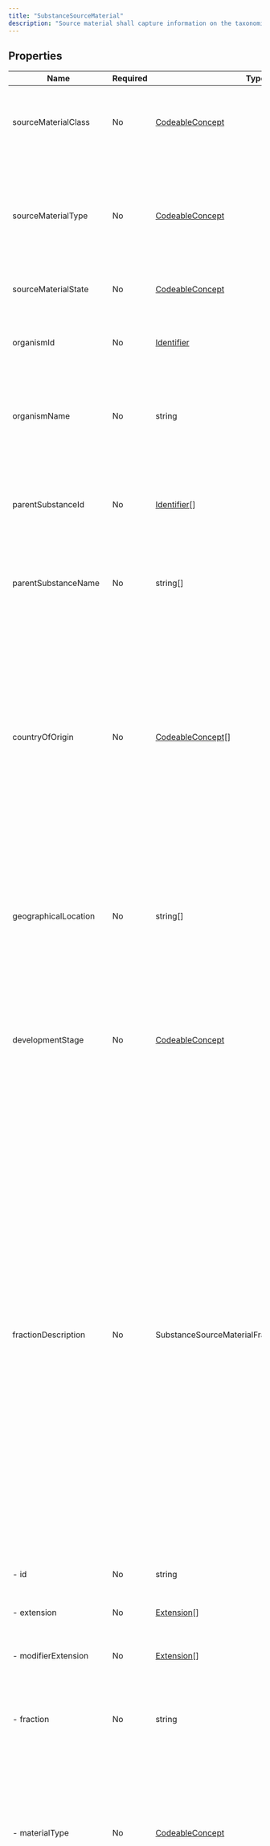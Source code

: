```yaml
---
title: "SubstanceSourceMaterial"
description: "Source material shall capture information on the taxonomic and anatomical origins as well as the fraction of a material that can result in or can be modified to form a substance. This set of data elements shall be used to define polymer substances isolated from biological matrices. Taxonomic and anatomical origins shall be described using a controlled vocabulary as required. This information is captured for naturally derived polymers ( . starch) and structurally diverse substances. For Organisms belonging to the Kingdom Plantae the Substance level defines the fresh material of a single species or infraspecies, the Herbal Drug and the Herbal preparation. For Herbal preparations, the fraction information will be captured at the Substance information level and additional information for herbal extracts will be captured at the Specified Substance Group 1 information level. See for further explanation the Substance Class: Structurally Diverse and the herbal annex."
---
```


## Properties

| Name                       | Required | Type                                                              | Description                                                                                                                                                                                                                                                                                                                                                                                                                                                                                                                                                                                                     |
| -------------------------- | -------- | ----------------------------------------------------------------- | --------------------------------------------------------------------------------------------------------------------------------------------------------------------------------------------------------------------------------------------------------------------------------------------------------------------------------------------------------------------------------------------------------------------------------------------------------------------------------------------------------------------------------------------------------------------------------------------------------------- |
| sourceMaterialClass        | No       | [CodeableConcept](/medical-api/fhir/data-types/codeableconcept)   | General high level classification of the source material specific to the origin of the material                                                                                                                                                                                                                                                                                                                                                                                                                                                                                                                 |
| sourceMaterialType         | No       | [CodeableConcept](/medical-api/fhir/data-types/codeableconcept)   | The type of the source material shall be specified based on a controlled vocabulary. For vaccines, this subclause refers to the class of infectious agent                                                                                                                                                                                                                                                                                                                                                                                                                                                       |
| sourceMaterialState        | No       | [CodeableConcept](/medical-api/fhir/data-types/codeableconcept)   | The state of the source material when extracted                                                                                                                                                                                                                                                                                                                                                                                                                                                                                                                                                                 |
| organismId                 | No       | [Identifier](/medical-api/fhir/data-types/identifier)             | The unique identifier associated with the source material parent organism shall be specified                                                                                                                                                                                                                                                                                                                                                                                                                                                                                                                    |
| organismName               | No       | string                                                            | The organism accepted Scientific name shall be provided based on the organism taxonomy                                                                                                                                                                                                                                                                                                                                                                                                                                                                                                                          |
| parentSubstanceId          | No       | [Identifier](/medical-api/fhir/data-types/identifier)[]           | The parent of the herbal drug Ginkgo biloba, Leaf is the substance ID of the substance (fresh) of Ginkgo biloba L. or Ginkgo biloba L. (Whole plant)                                                                                                                                                                                                                                                                                                                                                                                                                                                            |
| parentSubstanceName        | No       | string[]                                                          | The parent substance of the Herbal Drug, or Herbal preparation                                                                                                                                                                                                                                                                                                                                                                                                                                                                                                                                                  |
| countryOfOrigin            | No       | [CodeableConcept](/medical-api/fhir/data-types/codeableconcept)[] | The country where the plant material is harvested or the countries where the plasma is sourced from as laid down in accordance with the Plasma Master File. For “Plasma-derived substances” the attribute country of origin provides information about the countries used for the manufacturing of the Cryopoor plama or Crioprecipitate                                                                                                                                                                                                                                                                        |
| geographicalLocation       | No       | string[]                                                          | The place/region where the plant is harvested or the places/regions where the animal source material has its habitat                                                                                                                                                                                                                                                                                                                                                                                                                                                                                            |
| developmentStage           | No       | [CodeableConcept](/medical-api/fhir/data-types/codeableconcept)   | Stage of life for animals, plants, insects and microorganisms. This information shall be provided only when the substance is significantly different in these stages (e.g. foetal bovine serum)                                                                                                                                                                                                                                                                                                                                                                                                                 |
| fractionDescription        | No       | SubstanceSourceMaterialFractionDescription                        | Many complex materials are fractions of parts of plants, animals, or minerals. Fraction elements are often necessary to define both Substances and Specified Group 1 Substances. For substances derived from Plants, fraction information will be captured at the Substance information level ( . Oils, Juices and Exudates). Additional information for Extracts, such as extraction solvent composition, will be captured at the Specified Substance Group 1 information level. For plasma-derived products fraction information will be captured at the Substance and the Specified Substance Group 1 levels |
| - id                       | No       | string                                                            | Unique id for inter-element referencing                                                                                                                                                                                                                                                                                                                                                                                                                                                                                                                                                                         |
| - extension                | No       | [Extension](/medical-api/fhir/data-types/extension)[]             | Additional content defined by implementations                                                                                                                                                                                                                                                                                                                                                                                                                                                                                                                                                                   |
| - modifierExtension        | No       | [Extension](/medical-api/fhir/data-types/extension)[]             | Extensions that cannot be ignored even if unrecognized                                                                                                                                                                                                                                                                                                                                                                                                                                                                                                                                                          |
| - fraction                 | No       | string                                                            | This element is capturing information about the fraction of a plant part, or human plasma for fractionation                                                                                                                                                                                                                                                                                                                                                                                                                                                                                                     |
| - materialType             | No       | [CodeableConcept](/medical-api/fhir/data-types/codeableconcept)   | The specific type of the material constituting the component. For Herbal preparations the particulars of the extracts (liquid/dry) is described in Specified Substance Group 1                                                                                                                                                                                                                                                                                                                                                                                                                                  |
| organism                   | No       | SubstanceSourceMaterialOrganism                                   | This subclause describes the organism which the substance is derived from. For vaccines, the parent organism shall be specified based on these subclause elements. As an example, full taxonomy will be described for the Substance Name: ., Leaf                                                                                                                                                                                                                                                                                                                                                               |
| - id                       | No       | string                                                            | Unique id for inter-element referencing                                                                                                                                                                                                                                                                                                                                                                                                                                                                                                                                                                         |
| - extension                | No       | [Extension](/medical-api/fhir/data-types/extension)[]             | Additional content defined by implementations                                                                                                                                                                                                                                                                                                                                                                                                                                                                                                                                                                   |
| - modifierExtension        | No       | [Extension](/medical-api/fhir/data-types/extension)[]             | Extensions that cannot be ignored even if unrecognized                                                                                                                                                                                                                                                                                                                                                                                                                                                                                                                                                          |
| - family                   | No       | [CodeableConcept](/medical-api/fhir/data-types/codeableconcept)   | The family of an organism shall be specified                                                                                                                                                                                                                                                                                                                                                                                                                                                                                                                                                                    |
| - genus                    | No       | [CodeableConcept](/medical-api/fhir/data-types/codeableconcept)   | The genus of an organism shall be specified; refers to the Latin epithet of the genus element of the plant/animal scientific name; it is present in names for genera, species and infraspecies                                                                                                                                                                                                                                                                                                                                                                                                                  |
| - species                  | No       | [CodeableConcept](/medical-api/fhir/data-types/codeableconcept)   | The species of an organism shall be specified; refers to the Latin epithet of the species of the plant/animal; it is present in names for species and infraspecies                                                                                                                                                                                                                                                                                                                                                                                                                                              |
| - intraspecificType        | No       | [CodeableConcept](/medical-api/fhir/data-types/codeableconcept)   | The Intraspecific type of an organism shall be specified                                                                                                                                                                                                                                                                                                                                                                                                                                                                                                                                                        |
| - intraspecificDescription | No       | string                                                            | The intraspecific description of an organism shall be specified based on a controlled vocabulary. For Influenza Vaccine, the intraspecific description shall contain the syntax of the antigen in line with the WHO convention                                                                                                                                                                                                                                                                                                                                                                                  |
| - author                   | No       | SubstanceSourceMaterialOrganismAuthor                             | 4.9.13.6.1 Author type (Conditional)                                                                                                                                                                                                                                                                                                                                                                                                                                                                                                                                                                            |
| - id                       | No       | string                                                            | Unique id for inter-element referencing                                                                                                                                                                                                                                                                                                                                                                                                                                                                                                                                                                         |
| - extension                | No       | [Extension](/medical-api/fhir/data-types/extension)[]             | Additional content defined by implementations                                                                                                                                                                                                                                                                                                                                                                                                                                                                                                                                                                   |
| - modifierExtension        | No       | [Extension](/medical-api/fhir/data-types/extension)[]             | Extensions that cannot be ignored even if unrecognized                                                                                                                                                                                                                                                                                                                                                                                                                                                                                                                                                          |
| - authorType               | No       | [CodeableConcept](/medical-api/fhir/data-types/codeableconcept)   | The type of author of an organism species shall be specified. The parenthetical author of an organism species refers to the first author who published the plant/animal name (of any rank). The primary author of an organism species refers to the first author(s), who validly published the plant/animal name                                                                                                                                                                                                                                                                                                |
| - authorDescription        | No       | string                                                            | The author of an organism species shall be specified. The author year of an organism shall also be specified when applicable; refers to the year in which the first author(s) published the infraspecific plant/animal name (of any rank)                                                                                                                                                                                                                                                                                                                                                                       |
| - hybrid                   | No       | SubstanceSourceMaterialOrganismHybrid                             | 4.9.13.8.1 Hybrid species maternal organism ID (Optional)                                                                                                                                                                                                                                                                                                                                                                                                                                                                                                                                                       |
| - id                       | No       | string                                                            | Unique id for inter-element referencing                                                                                                                                                                                                                                                                                                                                                                                                                                                                                                                                                                         |
| - extension                | No       | [Extension](/medical-api/fhir/data-types/extension)[]             | Additional content defined by implementations                                                                                                                                                                                                                                                                                                                                                                                                                                                                                                                                                                   |
| - modifierExtension        | No       | [Extension](/medical-api/fhir/data-types/extension)[]             | Extensions that cannot be ignored even if unrecognized                                                                                                                                                                                                                                                                                                                                                                                                                                                                                                                                                          |
| - maternalOrganismId       | No       | string                                                            | The identifier of the maternal species constituting the hybrid organism shall be specified based on a controlled vocabulary. For plants, the parents aren’t always known, and it is unlikely that it will be known which is maternal and which is paternal                                                                                                                                                                                                                                                                                                                                                      |
| - maternalOrganismName     | No       | string                                                            | The name of the maternal species constituting the hybrid organism shall be specified. For plants, the parents aren’t always known, and it is unlikely that it will be known which is maternal and which is paternal                                                                                                                                                                                                                                                                                                                                                                                             |
| - paternalOrganismId       | No       | string                                                            | The identifier of the paternal species constituting the hybrid organism shall be specified based on a controlled vocabulary                                                                                                                                                                                                                                                                                                                                                                                                                                                                                     |
| - paternalOrganismName     | No       | string                                                            | The name of the paternal species constituting the hybrid organism shall be specified                                                                                                                                                                                                                                                                                                                                                                                                                                                                                                                            |
| - hybridType               | No       | [CodeableConcept](/medical-api/fhir/data-types/codeableconcept)   | The hybrid type of an organism shall be specified                                                                                                                                                                                                                                                                                                                                                                                                                                                                                                                                                               |
| - organismGeneral          | No       | SubstanceSourceMaterialOrganismOrganismGeneral                    | 4.9.13.7.1 Kingdom (Conditional)                                                                                                                                                                                                                                                                                                                                                                                                                                                                                                                                                                                |
| - id                       | No       | string                                                            | Unique id for inter-element referencing                                                                                                                                                                                                                                                                                                                                                                                                                                                                                                                                                                         |
| - extension                | No       | [Extension](/medical-api/fhir/data-types/extension)[]             | Additional content defined by implementations                                                                                                                                                                                                                                                                                                                                                                                                                                                                                                                                                                   |
| - modifierExtension        | No       | [Extension](/medical-api/fhir/data-types/extension)[]             | Extensions that cannot be ignored even if unrecognized                                                                                                                                                                                                                                                                                                                                                                                                                                                                                                                                                          |
| - kingdom                  | No       | [CodeableConcept](/medical-api/fhir/data-types/codeableconcept)   | The kingdom of an organism shall be specified                                                                                                                                                                                                                                                                                                                                                                                                                                                                                                                                                                   |
| - phylum                   | No       | [CodeableConcept](/medical-api/fhir/data-types/codeableconcept)   | The phylum of an organism shall be specified                                                                                                                                                                                                                                                                                                                                                                                                                                                                                                                                                                    |
| - class                    | No       | [CodeableConcept](/medical-api/fhir/data-types/codeableconcept)   | The class of an organism shall be specified                                                                                                                                                                                                                                                                                                                                                                                                                                                                                                                                                                     |
| - order                    | No       | [CodeableConcept](/medical-api/fhir/data-types/codeableconcept)   | The order of an organism shall be specified,                                                                                                                                                                                                                                                                                                                                                                                                                                                                                                                                                                    |
| partDescription            | No       | SubstanceSourceMaterialPartDescription                            | To do                                                                                                                                                                                                                                                                                                                                                                                                                                                                                                                                                                                                           |
| - id                       | No       | string                                                            | Unique id for inter-element referencing                                                                                                                                                                                                                                                                                                                                                                                                                                                                                                                                                                         |
| - extension                | No       | [Extension](/medical-api/fhir/data-types/extension)[]             | Additional content defined by implementations                                                                                                                                                                                                                                                                                                                                                                                                                                                                                                                                                                   |
| - modifierExtension        | No       | [Extension](/medical-api/fhir/data-types/extension)[]             | Extensions that cannot be ignored even if unrecognized                                                                                                                                                                                                                                                                                                                                                                                                                                                                                                                                                          |
| - part                     | No       | [CodeableConcept](/medical-api/fhir/data-types/codeableconcept)   | Entity of anatomical origin of source material within an organism                                                                                                                                                                                                                                                                                                                                                                                                                                                                                                                                               |
| - partLocation             | No       | [CodeableConcept](/medical-api/fhir/data-types/codeableconcept)   | The detailed anatomic location when the part can be extracted from different anatomical locations of the organism. Multiple alternative locations may apply                                                                                                                                                                                                                                                                                                                                                                                                                                                     |

## Search Parameters

None

## Inherited Properties

| Name              | Required | Type                                                  | Description                                            |
| ----------------- | -------- | ----------------------------------------------------- | ------------------------------------------------------ |
| id                | No       | string                                                | Logical id of this artifact                            |
| meta              | No       | [Meta](/medical-api/fhir/data-types/meta)             | Metadata about the resource                            |
| implicitRules     | No       | uri                                                   | A set of rules under which this content was created    |
| language          | No       | code                                                  | Language of the resource content                       |
| text              | No       | [Narrative](/medical-api/fhir/data-types/narrative)   | Text summary of the resource, for human interpretation |
| contained         | No       | Resource[]                                            | Contained, inline Resources                            |
| extension         | No       | [Extension](/medical-api/fhir/data-types/extension)[] | Additional content defined by implementations          |
| modifierExtension | No       | [Extension](/medical-api/fhir/data-types/extension)[] | Extensions that cannot be ignored                      |

To view the FHIR specification for this resource, see [SubstanceSourceMaterial](https://www.hl7.org/fhir/StructureDefinition/SubstanceSourceMaterial).

